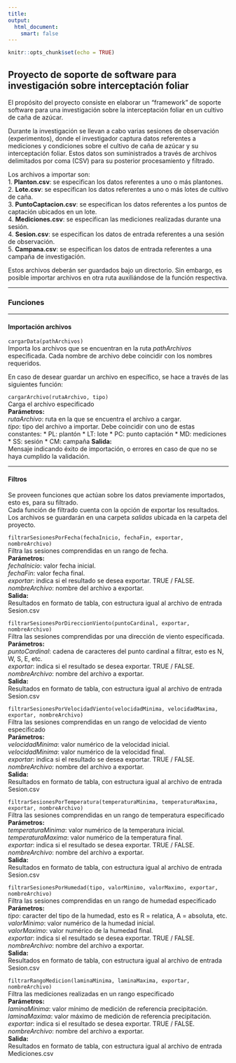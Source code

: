 ```yaml
---
title: 
output:
  html_document: 
    smart: false
---
```


```r
knitr::opts_chunk$set(echo = TRUE)
```

## Proyecto de soporte de software para investigación sobre interceptación foliar

El propósito del proyecto consiste en elaborar un "framework" de soporte software para una investigación sobre la interceptación foliar en un cultivo de caña de azúcar.

Durante la investigación se llevan a cabo varias sesiones de observación (experimentos), donde el investigador captura datos referentes a mediciones y condiciones sobre el cultivo de caña de azúcar y su interceptación foliar. Estos datos son suministrados a través de archivos delimitados por coma (CSV) para su posterior procesamiento y filtrado.
  
Los archivos a importar son:  
1. **Planton.csv**: se especifican los datos referentes a uno o más plantones.  
2. **Lote.csv**: se especifican los datos referentes a uno o más lotes de cultivo de caña.  
3. **PuntoCaptacion.csv**: se especifican los datos referentes a los puntos de captación ubicados en un lote.  
4. **Mediciones.csv**: se especifican las mediciones realizadas durante una sesión.  
4. **Sesion.csv**: se especifican los datos de entrada referentes a una sesión de observación.  
5. **Campana.csv**: se especifican los datos de entrada referentes a una campaña de investigación.    

Estos archivos deberán ser guardados bajo un directorio. Sin embargo, es posible importar archivos en otra ruta auxiliándose de la función respectiva.    


***
### Funciones  

***
#### Importación archivos  
  
`cargarData(pathArchivos)`  
Importa los archivos que se encuentran en la ruta _pathArchivos_ especificada. Cada nombre de archivo debe coincidir con los nombres requeridos.

En caso de desear guardar un archivo en específico, se hace a través de las siguientes función:  

`cargarArchivo(rutaArchivo, tipo)`  
Carga el archivo especificado  
**Parámetros:**  
_rutaArchivo_: ruta en la que se encuentra el archivo a cargar.  
_tipo_: tipo del archivo a importar. Debe coincidir con uno de estas constantes:
* PL: plantón
* LT: lote
* PC: punto captación
* MD: mediciones
* SS: sesión
* CM: campaña
**Salida:**  
Mensaje indicando éxito de importación, o errores en caso de que no se haya cumplido la validación.

***
#### Filtros  
Se proveen funciones que actúan sobre los datos previamente importados, esto es, para su filtrado.  
Cada función de filtrado cuenta con la opción de exportar los resultados. Los archivos se guardarán en una carpeta _salidas_ ubicada en la carpeta del proyecto.

`filtrarSesionesPorFecha(fechaInicio, fechaFin, exportar, nombreArchivo)`  
Filtra las sesiones comprendidas en un rango de fecha.  
**Parámetros:**  
_fechaInicio_: valor fecha inicial.  
_fechaFin_: valor fecha final.  
_exportar_: indica si el resultado se desea exportar. TRUE / FALSE.  
_nombreArchivo_: nombre del archivo a exportar.  
**Salida:**  
Resultados en formato de tabla, con estructura igual al archivo de entrada Sesion.csv  


`filtrarSesionesPorDireccionViento(puntoCardinal, exportar, nombreArchivo)`  
Filtra las sesiones comprendidas por una dirección de viento especificada.  
**Parámetros:**  
_puntoCardinal_: cadena de caracteres del punto cardinal a filtrar, esto es N, W, S, E, etc.  
_exportar_: indica si el resultado se desea exportar. TRUE / FALSE.  
_nombreArchivo_: nombre del archivo a exportar.  
**Salida:**  
Resultados en formato de tabla, con estructura igual al archivo de entrada Sesion.csv  


`filtrarSesionesPorVelocidadViento(velocidadMinima, velocidadMaxima, exportar, nombreArchivo)`  
Filtra las sesiones comprendidas en un rango de velocidad de viento especificado  
**Parámetros:**  
_velocidadMinima_: valor numérico de la velocidad inicial.  
_velocidadMinima_: valor numérico de la velocidad final.  
_exportar_: indica si el resultado se desea exportar. TRUE / FALSE.  
_nombreArchivo_: nombre del archivo a exportar.  
**Salida:**  
Resultados en formato de tabla, con estructura igual al archivo de entrada Sesion.csv  


`filtrarSesionesPorTemperatura(temperaturaMinima, temperaturaMaxima, exportar, nombreArchivo)`  
Filtra las sesiones comprendidas en un rango de temperatura especificado  
**Parámetros:**  
_temperaturaMinima_: valor numérico de la temperatura inicial.  
_temperaturaMaxima_: valor numérico de la temperatura final.  
_exportar_: indica si el resultado se desea exportar. TRUE / FALSE.  
_nombreArchivo_: nombre del archivo a exportar.  
**Salida:**  
Resultados en formato de tabla, con estructura igual al archivo de entrada Sesion.csv  


`filtrarSesionesPorHumedad(tipo, valorMinimo, valorMaximo, exportar, nombreArchivo)`  
Filtra las sesiones comprendidas en un rango de humedad especificado  
**Parámetros:**  
_tipo_: caracter del tipo de la humedad, esto es R = relatica, A = absoluta, etc.  
_valorMinimo_: valor numérico de la humedad inicial.  
_valorMaximo_: valor numérico de la humedad final.  
_exportar_: indica si el resultado se desea exportar. TRUE / FALSE.  
_nombreArchivo_: nombre del archivo a exportar.  
**Salida:**  
Resultados en formato de tabla, con estructura igual al archivo de entrada Sesion.csv  


`filtrarRangoMedicion(laminaMinima, laminaMaxima, exportar, nombreArchivo)`  
Filtra las mediciones realizadas en un rango especificado  
**Parámetros:**  
_laminaMinima_: valor mínimo de medición de referencia precipitación.  
_laminaMaxima_: valor máximo de medición de referencia precipitación.  
_exportar_: indica si el resultado se desea exportar. TRUE / FALSE.  
_nombreArchivo_: nombre del archivo a exportar.  
**Salida:**  
Resultados en formato de tabla, con estructura igual al archivo de entrada Mediciones.csv  